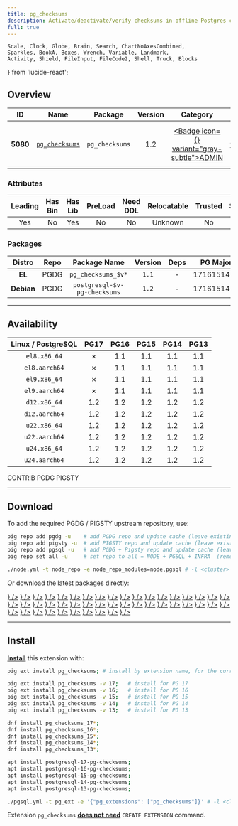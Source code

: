 ```yaml
---
title: pg_checksums
description: Activate/deactivate/verify checksums in offline Postgres clusters
full: true
---
```


    Scale, Clock, Globe, Brain, Search, ChartNoAxesCombined,
    Sparkles, BookA, Boxes, Wrench, Variable, Landmark,
    Activity, Shield, FileInput, FileCode2, Shell, Truck, Blocks
} from 'lucide-react';

## Overview

| <TooltipIconButton tooltip="Extension unique identifier" side="top">ID</TooltipIconButton> | <TooltipIconButton tooltip="Extension name" side="top">Name</TooltipIconButton> | <TooltipIconButton tooltip="Package name for installation" side="top">Package</TooltipIconButton> | <TooltipIconButton tooltip="Latest available extension version" side="top">Version</TooltipIconButton> | <TooltipIconButton tooltip="Extension category" side="top">Category</TooltipIconButton> | <TooltipIconButton tooltip="Open source license" side="top">License</TooltipIconButton> | <TooltipIconButton tooltip="Programming language" side="top">Lang</TooltipIconButton> |
|:--------:|:--------:|:----------:|:--------------:|:---------------------------------------:|:------------------------------------------------------:|:----:|
| **5080** | [`pg_checksums`](https://github.com/credativ/pg_checksums) | `pg_checksums` | 1.2 | <a href="/ext/admin" className="no-underline"><Badge icon={<Landmark />} variant="gray-subtle">ADMIN</Badge></a> | <a href="/ext/list/license#bsd-2-clause" className="no-underline"><Badge icon={<Scale />} variant="blue-subtle">BSD 2-Clause</Badge></a> | <a href="/ext/list/lang#c"><Badge icon={<FileCode2 />} variant="blue-subtle">C</Badge></a> |

### Attributes

| <TooltipIconButton tooltip="The Primary Leading extension in the Package" side="top">Leading</TooltipIconButton> | <TooltipIconButton tooltip="Contains binary utils" side="top">Has Bin</TooltipIconButton> | <TooltipIconButton tooltip="Contains .so shared library files" side="top">Has Lib</TooltipIconButton> | <TooltipIconButton tooltip="Requires preloading via shared_preload_libraries" side="top">PreLoad</TooltipIconButton> | <TooltipIconButton tooltip="Requires CREATE EXTENSION DDL command" side="top">Need DDL</TooltipIconButton> | <TooltipIconButton tooltip="Can be installed in any schema" side="top">Relocatable</TooltipIconButton> | <TooltipIconButton tooltip="Can be created by non-superuser" side="top">Trusted</TooltipIconButton> | <TooltipIconButton tooltip="Schemas used by this extension" side="top">Schemas</TooltipIconButton> |
|:-------:|:-------:|:-------:|:-------:|:--------:|:-----------:|:-------:|:-------:|
| Yes | No | Yes | No | No | Unknown | No | - |

### Packages

| <TooltipIconButton tooltip="Linux distribution family, EL or Debian" side="top">Distro</TooltipIconButton> | <TooltipIconButton tooltip="Package repository" side="top">Repo</TooltipIconButton> | <TooltipIconButton tooltip="The RPM/DEB Package Name Pattern (replace $v with real pg major)" side="top">Package Name</TooltipIconButton> | <TooltipIconButton tooltip="Latest package version" side="top">Version</TooltipIconButton> | <TooltipIconButton tooltip="RPM/DEB Package dependencies" side="top">Deps</TooltipIconButton> | <TooltipIconButton tooltip="Available in these PostgreSQL Major Versions" side="top">PG Major</TooltipIconButton> |
|:----------:|:--------:|:------------------------:|:-----------:|:------------:|:------------------:|
|   **EL**   | <Badge variant="blue-subtle"><span className="font-bold">PGDG</span></Badge> | `pg_checksums_$v*` | `1.1` | - | <Badge variant="red-subtle">17</Badge><Badge variant="green-subtle">16</Badge><Badge variant="green-subtle">15</Badge><Badge variant="green-subtle">14</Badge><Badge variant="green-subtle">13</Badge> |
| **Debian** | <Badge variant="blue-subtle"><span className="font-bold">PGDG</span></Badge> | `postgresql-$v-pg-checksums` | `1.2` | - | <Badge variant="green-subtle">17</Badge><Badge variant="green-subtle">16</Badge><Badge variant="green-subtle">15</Badge><Badge variant="green-subtle">14</Badge><Badge variant="green-subtle">13</Badge> |



------

## Availability

| <TooltipIconButton tooltip="Linux Distro Arch / PostgreSQL Major Version" side="top">Linux / PostgreSQL </TooltipIconButton> | **PG17** | **PG16** | **PG15** | **PG14** | **PG13** |
|:-----:|:-----:|:-----:|:-----:|:-----:|:-----:|
| `el8.x86_64` | <Badge variant="red-subtle">✗</Badge> | <Badge variant="blue-subtle">1.1</Badge> | <Badge variant="blue-subtle">1.1</Badge> | <Badge variant="blue-subtle">1.1</Badge> | <Badge variant="blue-subtle">1.1</Badge> |
| `el8.aarch64` | <Badge variant="red-subtle">✗</Badge> | <Badge variant="blue-subtle">1.1</Badge> | <Badge variant="blue-subtle">1.1</Badge> | <Badge variant="blue-subtle">1.1</Badge> | <Badge variant="blue-subtle">1.1</Badge> |
| `el9.x86_64` | <Badge variant="red-subtle">✗</Badge> | <Badge variant="blue-subtle">1.1</Badge> | <Badge variant="blue-subtle">1.1</Badge> | <Badge variant="blue-subtle">1.1</Badge> | <Badge variant="blue-subtle">1.1</Badge> |
| `el9.aarch64` | <Badge variant="red-subtle">✗</Badge> | <Badge variant="blue-subtle">1.1</Badge> | <Badge variant="blue-subtle">1.1</Badge> | <Badge variant="blue-subtle">1.1</Badge> | <Badge variant="blue-subtle">1.1</Badge> |
| `d12.x86_64` | <Badge variant="blue-subtle">1.2</Badge> | <Badge variant="blue-subtle">1.2</Badge> | <Badge variant="blue-subtle">1.2</Badge> | <Badge variant="blue-subtle">1.2</Badge> | <Badge variant="blue-subtle">1.2</Badge> |
| `d12.aarch64` | <Badge variant="blue-subtle">1.2</Badge> | <Badge variant="blue-subtle">1.2</Badge> | <Badge variant="blue-subtle">1.2</Badge> | <Badge variant="blue-subtle">1.2</Badge> | <Badge variant="blue-subtle">1.2</Badge> |
| `u22.x86_64` | <Badge variant="blue-subtle">1.2</Badge> | <Badge variant="blue-subtle">1.2</Badge> | <Badge variant="blue-subtle">1.2</Badge> | <Badge variant="blue-subtle">1.2</Badge> | <Badge variant="blue-subtle">1.2</Badge> |
| `u22.aarch64` | <Badge variant="blue-subtle">1.2</Badge> | <Badge variant="blue-subtle">1.2</Badge> | <Badge variant="blue-subtle">1.2</Badge> | <Badge variant="blue-subtle">1.2</Badge> | <Badge variant="blue-subtle">1.2</Badge> |
| `u24.x86_64` | <Badge variant="blue-subtle">1.2</Badge> | <Badge variant="blue-subtle">1.2</Badge> | <Badge variant="blue-subtle">1.2</Badge> | <Badge variant="blue-subtle">1.2</Badge> | <Badge variant="blue-subtle">1.2</Badge> |
| `u24.aarch64` | <Badge variant="blue-subtle">1.2</Badge> | <Badge variant="blue-subtle">1.2</Badge> | <Badge variant="blue-subtle">1.2</Badge> | <Badge variant="blue-subtle">1.2</Badge> | <Badge variant="blue-subtle">1.2</Badge> |

<Badge variant="green-subtle"><span className="font-black">CONTRIB</span></Badge> <Badge variant="blue-subtle"><span className="font-black">PGDG</span></Badge> <Badge variant="amber-subtle"><span className="font-black">PIGSTY</span></Badge>

------

## Download

To add the required PGDG / PIGSTY upstream repository, use:

```bash tab="pig"
pig repo add pgdg -u    # add PGDG repo and update cache (leave existing repos)
pig repo add pigsty -u  # add PIGSTY repo and update cache (leave existing repos)
pig repo add pgsql -u   # add PGDG + Pigsty repo and update cache (leave existing repos)
pig repo set all -u     # set repo to all = NODE + PGSQL + INFRA  (remove existing repos)
```
```bash tab="pigsty"
./node.yml -t node_repo -e node_repo_modules=node,pgsql # -l <cluster>
```

Or download the latest packages directly:

<Files>
    <Folder name="el8.x86_64">
        <a href="https://download.postgresql.org/pub/repos/yum/16/redhat/rhel-8-x86_64/pg_checksums_16-1.1-3PGDG.rhel8.x86_64.rpm"><File name="pg_checksums_16-1.1-3PGDG.rhel8.x86_64.rpm" icon={<Package className="text-emerald-500" />} /></a>
        <a href="https://download.postgresql.org/pub/repos/yum/15/redhat/rhel-8-x86_64/pg_checksums_15-1.1-3PGDG.rhel8.x86_64.rpm"><File name="pg_checksums_15-1.1-3PGDG.rhel8.x86_64.rpm" icon={<Package className="text-emerald-500" />} /></a>
        <a href="https://download.postgresql.org/pub/repos/yum/14/redhat/rhel-8-x86_64/pg_checksums_14-1.1-3PGDG.rhel8.x86_64.rpm"><File name="pg_checksums_14-1.1-3PGDG.rhel8.x86_64.rpm" icon={<Package className="text-emerald-500" />} /></a>
        <a href="https://download.postgresql.org/pub/repos/yum/13/redhat/rhel-8-x86_64/pg_checksums_13-1.1-3PGDG.rhel8.x86_64.rpm"><File name="pg_checksums_13-1.1-3PGDG.rhel8.x86_64.rpm" icon={<Package className="text-emerald-500" />} /></a>
    </Folder>
    <Folder name="el8.aarch64">
        <a href="https://download.postgresql.org/pub/repos/yum/16/redhat/rhel-8-aarch64/pg_checksums_16-1.1-3PGDG.rhel8.aarch64.rpm"><File name="pg_checksums_16-1.1-3PGDG.rhel8.aarch64.rpm" icon={<Package className="text-orange-500" />} /></a>
        <a href="https://download.postgresql.org/pub/repos/yum/15/redhat/rhel-8-aarch64/pg_checksums_15-1.1-3PGDG.rhel8.aarch64.rpm"><File name="pg_checksums_15-1.1-3PGDG.rhel8.aarch64.rpm" icon={<Package className="text-orange-500" />} /></a>
        <a href="https://download.postgresql.org/pub/repos/yum/14/redhat/rhel-8-aarch64/pg_checksums_14-1.1-3PGDG.rhel8.aarch64.rpm"><File name="pg_checksums_14-1.1-3PGDG.rhel8.aarch64.rpm" icon={<Package className="text-orange-500" />} /></a>
        <a href="https://download.postgresql.org/pub/repos/yum/13/redhat/rhel-8-aarch64/pg_checksums_13-1.1-3PGDG.rhel8.aarch64.rpm"><File name="pg_checksums_13-1.1-3PGDG.rhel8.aarch64.rpm" icon={<Package className="text-orange-500" />} /></a>
    </Folder>
    <Folder name="el9.x86_64">
        <a href="https://download.postgresql.org/pub/repos/yum/16/redhat/rhel-9-x86_64/pg_checksums_16-1.1-3PGDG.rhel9.x86_64.rpm"><File name="pg_checksums_16-1.1-3PGDG.rhel9.x86_64.rpm" icon={<Package className="text-emerald-500" />} /></a>
        <a href="https://download.postgresql.org/pub/repos/yum/15/redhat/rhel-9-x86_64/pg_checksums_15-1.1-3PGDG.rhel9.x86_64.rpm"><File name="pg_checksums_15-1.1-3PGDG.rhel9.x86_64.rpm" icon={<Package className="text-emerald-500" />} /></a>
        <a href="https://download.postgresql.org/pub/repos/yum/14/redhat/rhel-9-x86_64/pg_checksums_14-1.1-3PGDG.rhel9.x86_64.rpm"><File name="pg_checksums_14-1.1-3PGDG.rhel9.x86_64.rpm" icon={<Package className="text-emerald-500" />} /></a>
        <a href="https://download.postgresql.org/pub/repos/yum/13/redhat/rhel-9-x86_64/pg_checksums_13-1.1-3PGDG.rhel9.x86_64.rpm"><File name="pg_checksums_13-1.1-3PGDG.rhel9.x86_64.rpm" icon={<Package className="text-emerald-500" />} /></a>
    </Folder>
    <Folder name="el9.aarch64">
        <a href="https://download.postgresql.org/pub/repos/yum/16/redhat/rhel-9-aarch64/pg_checksums_16-1.1-3PGDG.rhel9.aarch64.rpm"><File name="pg_checksums_16-1.1-3PGDG.rhel9.aarch64.rpm" icon={<Package className="text-orange-500" />} /></a>
        <a href="https://download.postgresql.org/pub/repos/yum/15/redhat/rhel-9-aarch64/pg_checksums_15-1.1-3PGDG.rhel9.aarch64.rpm"><File name="pg_checksums_15-1.1-3PGDG.rhel9.aarch64.rpm" icon={<Package className="text-orange-500" />} /></a>
        <a href="https://download.postgresql.org/pub/repos/yum/14/redhat/rhel-9-aarch64/pg_checksums_14-1.1-3PGDG.rhel9.aarch64.rpm"><File name="pg_checksums_14-1.1-3PGDG.rhel9.aarch64.rpm" icon={<Package className="text-orange-500" />} /></a>
        <a href="https://download.postgresql.org/pub/repos/yum/13/redhat/rhel-9-aarch64/pg_checksums_13-1.1-3PGDG.rhel9.aarch64.rpm"><File name="pg_checksums_13-1.1-3PGDG.rhel9.aarch64.rpm" icon={<Package className="text-orange-500" />} /></a>
    </Folder>
    <Folder name="d12.x86_64">
        <a href="https://apt.postgresql.org/pub/repos/apt/pool/main/p/pg-checksums/postgresql-17-pg-checksums_1.2-2.pgdg120+1_arm64.deb"><File name="postgresql-17-pg-checksums_1.2-2.pgdg120+1_arm64.deb" icon={<Box className="text-emerald-500" />} /></a>
        <a href="https://apt.postgresql.org/pub/repos/apt/pool/main/p/pg-checksums/postgresql-16-pg-checksums_1.2-2.pgdg120+1_arm64.deb"><File name="postgresql-16-pg-checksums_1.2-2.pgdg120+1_arm64.deb" icon={<Box className="text-emerald-500" />} /></a>
        <a href="https://apt.postgresql.org/pub/repos/apt/pool/main/p/pg-checksums/postgresql-15-pg-checksums_1.2-2.pgdg120+1_arm64.deb"><File name="postgresql-15-pg-checksums_1.2-2.pgdg120+1_arm64.deb" icon={<Box className="text-emerald-500" />} /></a>
        <a href="https://apt.postgresql.org/pub/repos/apt/pool/main/p/pg-checksums/postgresql-14-pg-checksums_1.2-2.pgdg120+1_arm64.deb"><File name="postgresql-14-pg-checksums_1.2-2.pgdg120+1_arm64.deb" icon={<Box className="text-emerald-500" />} /></a>
        <a href="https://apt.postgresql.org/pub/repos/apt/pool/main/p/pg-checksums/postgresql-13-pg-checksums_1.2-2.pgdg120+1_arm64.deb"><File name="postgresql-13-pg-checksums_1.2-2.pgdg120+1_arm64.deb" icon={<Box className="text-emerald-500" />} /></a>
    </Folder>
    <Folder name="d12.aarch64">
        <a href="https://apt.postgresql.org/pub/repos/apt/pool/main/p/pg-checksums/postgresql-17-pg-checksums_1.2-2.pgdg120+1_amd64.deb"><File name="postgresql-17-pg-checksums_1.2-2.pgdg120+1_amd64.deb" icon={<Box className="text-orange-500" />} /></a>
        <a href="https://apt.postgresql.org/pub/repos/apt/pool/main/p/pg-checksums/postgresql-16-pg-checksums_1.2-2.pgdg120+1_amd64.deb"><File name="postgresql-16-pg-checksums_1.2-2.pgdg120+1_amd64.deb" icon={<Box className="text-orange-500" />} /></a>
        <a href="https://apt.postgresql.org/pub/repos/apt/pool/main/p/pg-checksums/postgresql-15-pg-checksums_1.2-2.pgdg120+1_amd64.deb"><File name="postgresql-15-pg-checksums_1.2-2.pgdg120+1_amd64.deb" icon={<Box className="text-orange-500" />} /></a>
        <a href="https://apt.postgresql.org/pub/repos/apt/pool/main/p/pg-checksums/postgresql-14-pg-checksums_1.2-2.pgdg120+1_amd64.deb"><File name="postgresql-14-pg-checksums_1.2-2.pgdg120+1_amd64.deb" icon={<Box className="text-orange-500" />} /></a>
        <a href="https://apt.postgresql.org/pub/repos/apt/pool/main/p/pg-checksums/postgresql-13-pg-checksums_1.2-2.pgdg120+1_amd64.deb"><File name="postgresql-13-pg-checksums_1.2-2.pgdg120+1_amd64.deb" icon={<Box className="text-orange-500" />} /></a>
    </Folder>
    <Folder name="u22.x86_64">
        <a href="https://apt.postgresql.org/pub/repos/apt/pool/main/p/pg-checksums/postgresql-17-pg-checksums_1.2-2.pgdg22.04+1_amd64.deb"><File name="postgresql-17-pg-checksums_1.2-2.pgdg22.04+1_amd64.deb" icon={<Box className="text-emerald-500" />} /></a>
        <a href="https://apt.postgresql.org/pub/repos/apt/pool/main/p/pg-checksums/postgresql-16-pg-checksums_1.2-2.pgdg22.04+1_amd64.deb"><File name="postgresql-16-pg-checksums_1.2-2.pgdg22.04+1_amd64.deb" icon={<Box className="text-emerald-500" />} /></a>
        <a href="https://apt.postgresql.org/pub/repos/apt/pool/main/p/pg-checksums/postgresql-15-pg-checksums_1.2-2.pgdg22.04+1_amd64.deb"><File name="postgresql-15-pg-checksums_1.2-2.pgdg22.04+1_amd64.deb" icon={<Box className="text-emerald-500" />} /></a>
        <a href="https://apt.postgresql.org/pub/repos/apt/pool/main/p/pg-checksums/postgresql-14-pg-checksums_1.2-2.pgdg22.04+1_amd64.deb"><File name="postgresql-14-pg-checksums_1.2-2.pgdg22.04+1_amd64.deb" icon={<Box className="text-emerald-500" />} /></a>
        <a href="https://apt.postgresql.org/pub/repos/apt/pool/main/p/pg-checksums/postgresql-13-pg-checksums_1.2-2.pgdg22.04+1_amd64.deb"><File name="postgresql-13-pg-checksums_1.2-2.pgdg22.04+1_amd64.deb" icon={<Box className="text-emerald-500" />} /></a>
    </Folder>
    <Folder name="u22.aarch64">
        <a href="https://apt.postgresql.org/pub/repos/apt/pool/main/p/pg-checksums/postgresql-17-pg-checksums_1.2-2.pgdg22.04+1_arm64.deb"><File name="postgresql-17-pg-checksums_1.2-2.pgdg22.04+1_arm64.deb" icon={<Box className="text-orange-500" />} /></a>
        <a href="https://apt.postgresql.org/pub/repos/apt/pool/main/p/pg-checksums/postgresql-16-pg-checksums_1.2-2.pgdg22.04+1_arm64.deb"><File name="postgresql-16-pg-checksums_1.2-2.pgdg22.04+1_arm64.deb" icon={<Box className="text-orange-500" />} /></a>
        <a href="https://apt.postgresql.org/pub/repos/apt/pool/main/p/pg-checksums/postgresql-15-pg-checksums_1.2-2.pgdg22.04+1_arm64.deb"><File name="postgresql-15-pg-checksums_1.2-2.pgdg22.04+1_arm64.deb" icon={<Box className="text-orange-500" />} /></a>
        <a href="https://apt.postgresql.org/pub/repos/apt/pool/main/p/pg-checksums/postgresql-14-pg-checksums_1.2-2.pgdg22.04+1_arm64.deb"><File name="postgresql-14-pg-checksums_1.2-2.pgdg22.04+1_arm64.deb" icon={<Box className="text-orange-500" />} /></a>
        <a href="https://apt.postgresql.org/pub/repos/apt/pool/main/p/pg-checksums/postgresql-13-pg-checksums_1.2-2.pgdg22.04+1_arm64.deb"><File name="postgresql-13-pg-checksums_1.2-2.pgdg22.04+1_arm64.deb" icon={<Box className="text-orange-500" />} /></a>
    </Folder>
    <Folder name="u24.x86_64">
        <a href="https://apt.postgresql.org/pub/repos/apt/pool/main/p/pg-checksums/postgresql-17-pg-checksums_1.2-2.pgdg24.04+1_amd64.deb"><File name="postgresql-17-pg-checksums_1.2-2.pgdg24.04+1_amd64.deb" icon={<Box className="text-emerald-500" />} /></a>
        <a href="https://apt.postgresql.org/pub/repos/apt/pool/main/p/pg-checksums/postgresql-16-pg-checksums_1.2-2.pgdg24.04+1_amd64.deb"><File name="postgresql-16-pg-checksums_1.2-2.pgdg24.04+1_amd64.deb" icon={<Box className="text-emerald-500" />} /></a>
        <a href="https://apt.postgresql.org/pub/repos/apt/pool/main/p/pg-checksums/postgresql-15-pg-checksums_1.2-2.pgdg24.04+1_amd64.deb"><File name="postgresql-15-pg-checksums_1.2-2.pgdg24.04+1_amd64.deb" icon={<Box className="text-emerald-500" />} /></a>
        <a href="https://apt.postgresql.org/pub/repos/apt/pool/main/p/pg-checksums/postgresql-14-pg-checksums_1.2-2.pgdg24.04+1_amd64.deb"><File name="postgresql-14-pg-checksums_1.2-2.pgdg24.04+1_amd64.deb" icon={<Box className="text-emerald-500" />} /></a>
        <a href="https://apt.postgresql.org/pub/repos/apt/pool/main/p/pg-checksums/postgresql-13-pg-checksums_1.2-2.pgdg24.04+1_amd64.deb"><File name="postgresql-13-pg-checksums_1.2-2.pgdg24.04+1_amd64.deb" icon={<Box className="text-emerald-500" />} /></a>
    </Folder>
    <Folder name="u24.aarch64">
        <a href="https://apt.postgresql.org/pub/repos/apt/pool/main/p/pg-checksums/postgresql-17-pg-checksums_1.2-2.pgdg24.04+1_arm64.deb"><File name="postgresql-17-pg-checksums_1.2-2.pgdg24.04+1_arm64.deb" icon={<Box className="text-orange-500" />} /></a>
        <a href="https://apt.postgresql.org/pub/repos/apt/pool/main/p/pg-checksums/postgresql-16-pg-checksums_1.2-2.pgdg24.04+1_arm64.deb"><File name="postgresql-16-pg-checksums_1.2-2.pgdg24.04+1_arm64.deb" icon={<Box className="text-orange-500" />} /></a>
        <a href="https://apt.postgresql.org/pub/repos/apt/pool/main/p/pg-checksums/postgresql-15-pg-checksums_1.2-2.pgdg24.04+1_arm64.deb"><File name="postgresql-15-pg-checksums_1.2-2.pgdg24.04+1_arm64.deb" icon={<Box className="text-orange-500" />} /></a>
        <a href="https://apt.postgresql.org/pub/repos/apt/pool/main/p/pg-checksums/postgresql-14-pg-checksums_1.2-2.pgdg24.04+1_arm64.deb"><File name="postgresql-14-pg-checksums_1.2-2.pgdg24.04+1_arm64.deb" icon={<Box className="text-orange-500" />} /></a>
        <a href="https://apt.postgresql.org/pub/repos/apt/pool/main/p/pg-checksums/postgresql-13-pg-checksums_1.2-2.pgdg24.04+1_arm64.deb"><File name="postgresql-13-pg-checksums_1.2-2.pgdg24.04+1_arm64.deb" icon={<Box className="text-orange-500" />} /></a>
    </Folder>
</Files>

------

## Install

[**Install**](/docs/pgsql/extension/install) this extension with:

```bash tab="pig"
pig ext install pg_checksums; # install by extension name, for the current active PG version

pig ext install pg_checksums -v 17;   # install for PG 17
pig ext install pg_checksums -v 16;   # install for PG 16
pig ext install pg_checksums -v 15;   # install for PG 15
pig ext install pg_checksums -v 14;   # install for PG 14
pig ext install pg_checksums -v 13;   # install for PG 13
```
```bash tab="yum" 
dnf install pg_checksums_17*;
dnf install pg_checksums_16*;
dnf install pg_checksums_15*;
dnf install pg_checksums_14*;
dnf install pg_checksums_13*;
```
```bash tab="apt" 
apt install postgresql-17-pg-checksums;
apt install postgresql-16-pg-checksums;
apt install postgresql-15-pg-checksums;
apt install postgresql-14-pg-checksums;
apt install postgresql-13-pg-checksums;
```
```bash tab="ansible"
./pgsql.yml -t pg_ext -e '{"pg_extensions": ["pg_checksums"]}' # -l <cls>
```

Extension `pg_checksums` [**does not need**](/docs/pgsql/extension/create#list-of-extensions-without-ddl) `CREATE EXTENSION` command.


